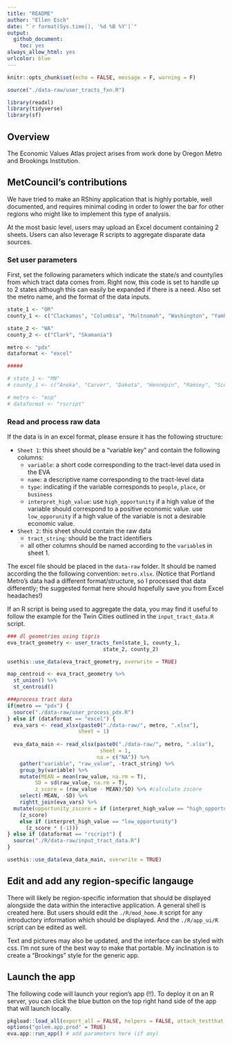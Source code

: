 ```yaml
---
title: "README"
author: "Ellen Esch"
date: "`r format(Sys.time(), '%d %B %Y')`"
output:
  github_document:
    toc: yes
always_allow_html: yes
urlcolor: blue
---
```


```r
knitr::opts_chunk$set(echo = FALSE, message = F, warning = F)

source("./data-raw/user_tracts_fxn.R")

library(readxl)
library(tidyverse)
library(sf)
```

## Overview

The Economic Values Atlas project arises from work done by Oregon Metro and Brookings Institution. 

## MetCouncil's contributions

We have tried to make an RShiny application that is highly portable, well documented, and requires minimal coding in order to lower the bar for other regions who might like to implement this type of analysis. 

At the most basic level, users may upload an Excel document containing 2 sheets. Users can also leverage R scripts to aggregate disparate data sources. 

### Set user parameters

First, set the following parameters which indicate the state/s and county/ies from which tract data comes from. Right now, this code is set to handle up to 2 states although this can easily be expanded if there is a need. Also set the metro name, and the format of the data inputs. 

```r
state_1 <- "OR"
county_1 <- c("Clackamas", "Columbia", "Multnomah", "Washington", "Yamhill")

state_2 <- "WA"
county_2 <- c("Clark", "Skamania")

metro <- "pdx"
dataformat <- "excel"

#####

# state_1 <- "MN"
# county_1 <- c("Anoka", "Carver", "Dakota", "Hennepin", "Ramsey", "Scott", "Washington")

# metro <- "msp"
# dataformat <- "rscript"
```

### Read and process raw data

If the data is in an excel format, please ensure it has the following structure:

- `Sheet 1`: this sheet should be a "variable key" and contain the following columns:
  - `variable`: a short code corresponding to the tract-level data used in the EVA
  - `name`: a descriptive name corresponding to the tract-level data
  - `type`: indicating if the variable corresponds to `people`, `place`, or `business`
  - `interpret_high_value`: use `high_opportunity` if a high value of the variable should correspond to a positive economic value. use `low_opporunity` if a high value of the variable is not a desirable economic value. 
- `Sheet 2`: this sheet should contain the raw data
  - `tract_string`: should be the tract identifiers
  - all other columns should be named according to the `variable`s in sheet 1.
  
The excel file should be placed in the `data-raw` folder. It should be named according the the following convention: `metro.xlsx`. (Notice that Portland Metro's data had a different format/structure, so I processed that data differently; the suggested format here should hopefully save you from Excel headaches!)
  
If an R script is being used to aggregate the data, you may find it useful to follow the example for the Twin Cities outlined in the `input_tract_data.R` script. 

```r
### dl geometries using tigris
eva_tract_geometry <- user_tracts_fxn(state_1, county_1,
                               state_2, county_2)  

usethis::use_data(eva_tract_geometry, overwrite = TRUE)

map_centroid <- eva_tract_geometry %>%
  st_union() %>%
  st_centroid()

###process tract data
if(metro == "pdx") {
  source("./data-raw/user_process_pdx.R")
} else if (dataformat == "excel") {
  eva_vars <- read_xlsx(paste0("./data-raw/", metro, ".xlsx"),
                       sheet = 1)
  
  eva_data_main <- read_xlsx(paste0("./data-raw/", metro, ".xlsx"),
                              sheet = 1,
                             na = c("NA")) %>% 
    gather("variable", "raw_value", -tract_string) %>%
    group_by(variable) %>%
    mutate(MEAN = mean(raw_value, na.rm = T),
         SD = sd(raw_value, na.rm = T),
         z_score = (raw_value - MEAN)/SD) %>% #calculate zscore
    select(-MEAN, -SD) %>%
    rightt_join(eva_vars) %>%
  mutate(opportunity_zscore = if (interpret_high_value == "high_opportunity") #reorder zscore if needed
    (z_score)
    else if (interpret_high_value == "low_opportunity")
      (z_score * (-1))) 
} else if (dataformat == "rscript") {
  source("./R/data-raw/input_tract_data.R")
}

usethis::use_data(eva_data_main, overwrite = TRUE)

```


## Edit and add any region-specific langauge

There will likely be region-specific information that should be displayed alongside the data within the interactive application. A general shell is created here. But users should edit the `./R/mod_home.R` script for any introductory information which should be displayed. And the `./R/app_ui/R` script can be edited as well.

Text and pictures may also be updated, and the interface can be styled with css. I'm not sure of the best way to make that portable. My inclination is to create a "Brookings" style for the generic app. 

## Launch the app

The following code will launch your region's app (!!). To deploy it on an R server, you can click the blue button on the top right hand side of the app that will launch locally.

```r
pkgload::load_all(export_all = FALSE, helpers = FALSE, attach_testthat = FALSE)
options("golem.app.prod" = TRUE)
eva.app::run_app() # add parameters here (if any)
```

